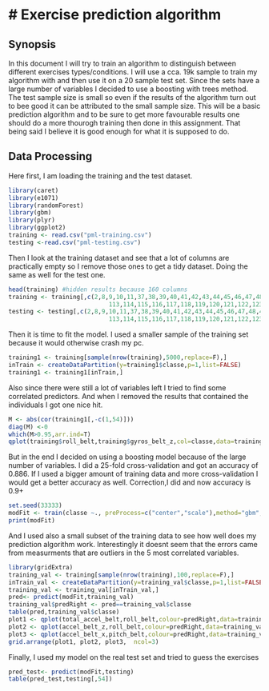 # Exercise prediction algorithm 
========================================================


## Synopsis

In this document I will try to train an algorithm to distinguish between different exercises types/conditions. I will use a cca. 19k sample to train my algorithm with and then use it on a 20 sample test set. Since the sets have a large number of variables I decided to use a boosting with trees method. The test sample size is small so even if the results of the algorithm turn out to bee good it can be attributed to the small sample size. This will be a basic prediction algorithm and to be sure to get more favourable results one should do a more thourogh training then done in this assignment. That being said I believe it is good enough for what it is supposed to do. 

## Data Processing 

Here first, I am loading the training and the test dataset.

```r
library(caret)
library(e1071)
library(randomForest)
library(gbm)
library(plyr)
library(ggplot2)
training <- read.csv("pml-training.csv")
testing <-read.csv("pml-testing.csv")
```

Then I look at the training dataset and see that a lot of columns are practically empty so I remove those ones to get a tidy dataset. Doing the same as well for the test one.

```r
head(training) #hidden results because 160 columns
training <- training[,c(2,8,9,10,11,37,38,39,40,41,42,43,44,45,46,47,48,49,60,61,62,63,64,65,66,67,68,84,85,86,102,
                            113,114,115,116,117,118,119,120,121,122,123,124,140,151,152,153,154,155,156,157,158,159,160)]
testing <- testing[,c(2,8,9,10,11,37,38,39,40,41,42,43,44,45,46,47,48,49,60,61,62,63,64,65,66,67,68,84,85,86,102,
                            113,114,115,116,117,118,119,120,121,122,123,124,140,151,152,153,154,155,156,157,158,159,160)]
```

Then it is time to fit the model. I used a smaller sample of the training set because it would otherwise crash my pc.

```r
training1 <- training[sample(nrow(training),5000,replace=F),]
inTrain <- createDataPartition(y=training1$classe,p=1,list=FALSE)
training1 <- training1[inTrain,]
``` 

Also since there were still a lot of variables left I tried to find some correlated predictors. And when I removed the results that contained the individuals I got one nice hit.

```r
M <- abs(cor(training1[,-c(1,54)]))
diag(M) <-0
which(M>0.95,arr.ind=T)
qplot(training$roll_belt,training$gyros_belt_z,col=classe,data=training)
```

But in the end I decided on using a boosting model because of the large number of variables. I did a 25-fold cross-validation and got an accuracy of 0.886. If I used a bigger amount of training data and more cross-validation I would get a better accuracy as well. Correction,I did and now accuracy is 0.9+

```r
set.seed(33333)
modFit <- train(classe ~., preProcess=c("center","scale"),method="gbm",data=training1,verbose=FALSE,trControl = trainControl(method = "cv",25))
print(modFit)
```

And I used also a small subset of the training data to see how well does my prediction algorithm work. Interestingly it doesnt seem that the errors came from measurments that are outliers in the 5 most correlated variables.

```r
library(gridExtra)
training_val <- training[sample(nrow(training),100,replace=F),]
inTrain_val <- createDataPartition(y=training_val$classe,p=1,list=FALSE)
training_val <- training_val[inTrain_val,]
pred<- predict(modFit,training_val)
training_val$predRight <- pred==training_val$classe
table(pred,training_val$classe)
plot1 <- qplot(total_accel_belt,roll_belt,colour=predRight,data=training_val,main="Predictions")
plot2 <- qplot(accel_belt_z,roll_belt,colour=predRight,data=training_val,main="Predictions")
plot3 <- qplot(accel_belt_x,pitch_belt,colour=predRight,data=training_val,main="Predictions")
grid.arrange(plot1, plot2, plot3,  ncol=3)

```

Finally, I used my model on the real test set and tried to guess the exercises

```r
pred_test<- predict(modFit,testing)
table(pred_test,testing[,54])
```


